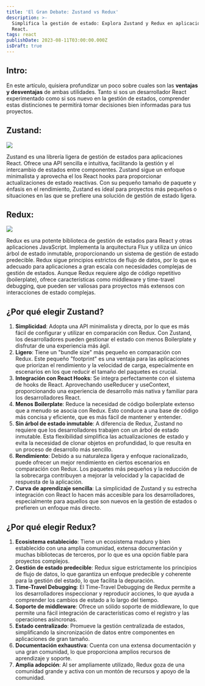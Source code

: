 ```yaml
---
title: 'El Gran Debate: Zustand vs Redux'
description: >-
  Simplifica la gestión de estado: Explora Zustand y Redux en aplicaciones
  React.
tags: react
publishDate: 2023-08-11T03:00:00.000Z
isDraft: true
---
```


## Intro:

En este artículo, quisiera profundizar un poco sobre cuales son las **ventajas y desventajas** de ambas utilidades. Tanto si sos un desarrollador React experimentado como si sos nuevo en la gestión de estados, comprender estas distinciones te permitirá tomar decisiones bien informadas para tus proyectos.

## Zustand:

![](https://github.com/pmndrs/zustand/raw/main/bear.jpg)

Zustand es una librería ligera de gestión de estados para aplicaciones React. Ofrece una API sencilla e intuitiva, facilitando la gestión y el intercambio de estados entre componentes. Zustand sigue un enfoque minimalista y aprovecha el los React hooks para proporcionar actualizaciones de estado reactivas. Con su pequeño tamaño de paquete y énfasis en el rendimiento, Zustand es ideal para proyectos más pequeños o situaciones en las que se prefiere una solución de gestión de estado ligera.

## Redux:

![](https://redux.js.org/img/redux-logo-landscape.png)

Redux es una potente biblioteca de gestión de estados para React y otras aplicaciones JavaScript. Implementa la arquitectura Flux y utiliza un único árbol de estado inmutable, proporcionando un sistema de gestión de estado predecible. Redux sigue principios estrictos de flujo de datos, por lo que es adecuado para aplicaciones a gran escala con necesidades complejas de gestión de estados. Aunque Redux requiere algo de código repetitivo (boilerplate), ofrece características como middleware y time-travel debugging, que pueden ser valiosas para proyectos más extensos con interacciones de estado complejas.

## ¿Por qué elegir Zustand?

1. **Simplicidad**: Adopta una API minimalista y directa, por lo que es más fácil de configurar y utilizar en comparación con Redux. Con Zustand, los desarrolladores pueden gestionar el estado con menos Boilerplate y disfrutar de una experiencia más ágil.
2. **Ligero**: Tiene un "bundle size" más pequeño en comparación con Redux. Este pequeño "footprint" es una ventaja para las aplicaciones que priorizan el rendimiento y la velocidad de carga, especialmente en escenarios en los que reducir el tamaño del paquetes es crucial.
3. **Integración con React Hooks**: Se integra perfectamente con el sistema de hooks de React. Aprovechando useReducer y useContext, proporcionando una experiencia de desarrollo más nativa y familiar para los desarrolladores React.
4. **Menos Boilerplate**: Reduce la necesidad de código boilerplate extenso que a menudo se asocia con Redux. Esto conduce a una base de código más concisa y eficiente, que es más fácil de mantener y entender.
5. **Sin árbol de estado inmutable**: A diferencia de Redux, Zustand no requiere que los desarrolladores trabajen con un árbol de estado inmutable. Esta flexibilidad simplifica las actualizaciones de estado y evita la necesidad de clonar objetos en profundidad, lo que resulta en un proceso de desarrollo más sencillo.
6. **Rendimiento**: Debido a su naturaleza ligera y enfoque racionalizado, puede ofrecer un mejor rendimiento en ciertos escenarios en comparación con Redux. Los paquetes más pequeños y la reducción de la sobrecarga contribuyen a mejorar la velocidad y la capacidad de respuesta de la aplicación.
7. **Curva de aprendizaje sencilla**: La simplicidad de Zustand y su estrecha integración con React lo hacen más accesible para los desarrolladores, especialmente para aquellos que son nuevos en la gestión de estados o prefieren un enfoque más directo.

## ¿Por qué elegir Redux?

1. **Ecosistema establecido**: Tiene un ecosistema maduro y bien establecido con una amplia comunidad, extensa documentación y muchas bibliotecas de terceros, por lo que es una opción fiable para proyectos complejos.
2. **Gestión de estado predecible**: Redux sigue estrictamente los principios de flujo de datos, lo que garantiza un enfoque predecible y coherente para la gestión del estado, lo que facilita la depuración.
3. **Time-Travel Debugging**: El Time-Travel Debugging de Redux permite a los desarrolladores inspeccionar y reproducir acciones, lo que ayuda a comprender los cambios de estado a lo largo del tiempo.
4. **Soporte de middleware**: Ofrece un sólido soporte de middleware, lo que permite una fácil integración de características como el registro y las operaciones asíncronas.
5. **Estado centralizado**: Promueve la gestión centralizada de estados, simplificando la sincronización de datos entre componentes en aplicaciones de gran tamaño.
6. **Documentación exhaustiva**: Cuenta con una extensa documentación y una gran comunidad, lo que proporciona amplios recursos de aprendizaje y soporte.
7. **Amplia adopción**: Al ser ampliamente utilizado, Redux goza de una comunidad grande y activa con un montón de recursos y apoyo de la comunidad.
